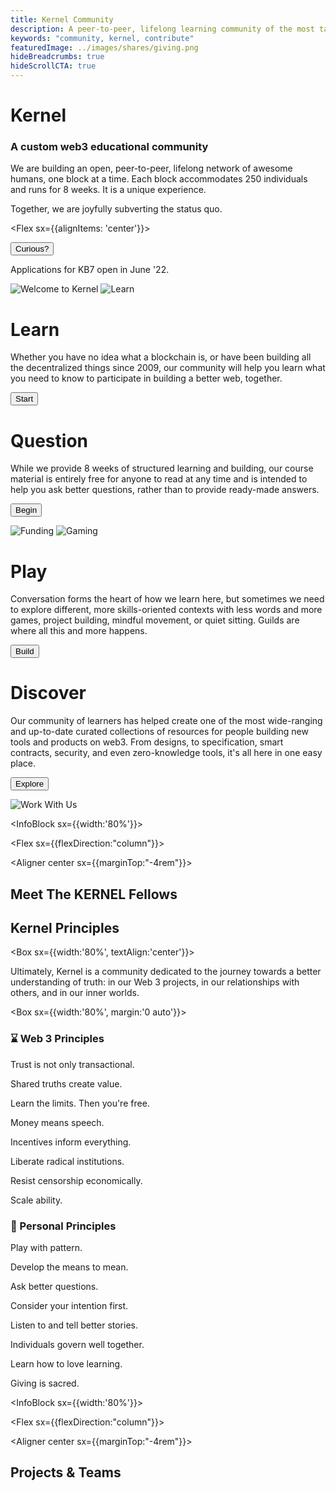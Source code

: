 ```yaml
---
title: Kernel Community
description: A peer-to-peer, lifelong learning community of the most talented individuals in web3
keywords: "community, kernel, contribute"
featuredImage: ../images/shares/giving.png
hideBreadcrumbs: true
hideScrollCTA: true
---
```


<InfoBlock>

<Box>

# Kernel

### A custom web3 educational community

We are building an open, peer-to-peer, lifelong network of awesome humans, one block at a time. Each block accommodates 250 individuals and runs for 8 weeks. It is a unique experience.

Together, we are joyfully subverting the status quo.

<Flex sx={{alignItems: 'center'}}>
  
  <Button to='/start/' secondary inline>
    Curious?
  </Button>

</Flex>

Applications for KB7 open in June '22.

</Box>

<Image src="/images/kernel_lp.png" title="Welcome to Kernel" />

</InfoBlock>

<InfoBlock>

<Image src="/images/kernel_learn.png" title="Learn" />

<Box>

# Learn

Whether you have no idea what a blockchain is, or have been building all the decentralized things since 2009, our community will help you learn what you need to know to participate in building a better web, together.

<Button to="/start/">Start</Button>

</Box>

</InfoBlock>

<InfoBlock>

<Box>

# Question

While we provide 8 weeks of structured learning and building, our course material is entirely free for anyone to read at any time and is intended to help you ask better questions, rather than to provide ready-made answers.

<Button to="/learn/">Begin</Button>

</Box>

<Image src="/images/kernel_balance.png" title="Funding" />

</InfoBlock>

<InfoBlock>

<Image src="/images/kernel_play.png" title="Gaming" />

<Box>

# Play

Conversation forms the heart of how we learn here, but sometimes we need to explore different, more skills-oriented contexts with less words and more games, project building, mindful movement, or quiet sitting. Guilds are where all this and more happens.

<Button to="/build">Build</Button>

</Box>

</InfoBlock>

<InfoBlock>

<Box>

# Discover

Our community of learners has helped create one of the most wide-ranging and up-to-date curated collections of resources for people building new tools and products on web3. From designs, to specification, smart contracts, security, and even zero-knowledge tools, it's all here in one easy place.

<Button to="/resources/">Explore</Button>

</Box>

<Image src="/images/kernel_work.png" title="Work With Us" />

</InfoBlock>

<InfoBlock sx={{width:'80%'}}>

<Flex sx={{flexDirection:"column"}}>

<Aligner center sx={{marginTop:"-4rem"}}>

## Meet The KERNEL Fellows

</Aligner>

</Flex>

</InfoBlock>

<Aligner center>

<Fellows />

</Aligner>

<Aligner center>

## Kernel Principles

</Aligner>

<Aligner center>

<Box sx={{width:'80%', textAlign:'center'}}>

Ultimately, Kernel is a community dedicated to the journey towards a better understanding of truth: in our Web 3 projects, in our relationships with others, and in our inner worlds.

</Box>

</Aligner>

<Box sx={{width:'80%', margin:'0 auto'}}>

<Column>

<Box>

### ⌛️ Web 3 Principles

<Process>

Trust is not only transactional.

Shared truths create value.

Learn the limits. Then you're free.

Money means speech.

Incentives inform everything.

Liberate radical institutions.

Resist censorship economically.

Scale ability.

</Process>

</Box>

<Box>

### 🌈 Personal Principles

<Process>

Play with pattern.

Develop the means to mean.

Ask better questions.

Consider your intention first.

Listen to and tell better stories.

Individuals govern well together.

Learn how to love learning.

Giving is sacred.

</Process>

</Box>

</Column>

</Box>

<InfoBlock sx={{width:'80%'}}>

<Flex sx={{flexDirection:"column"}}>

<Aligner center sx={{marginTop:"-4rem"}}>

## Projects & Teams

</Aligner>

</Flex>

</InfoBlock>

<Aligner center>

<Projects />

</Aligner>